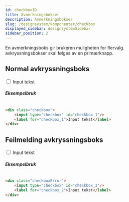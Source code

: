 ```yaml
---
id: checkboxID
title: Avmerkningsbokser
description: Avmerkningsbokser
slug: /designsystem/komponenter/checkbox
displayed_sidebar: designsystemSidebar
sidebar_position: 2
---
```


En avmerkningsboks gir brukeren muligheten for flervalg. avkryssningsbokser skal følges av en primærknapp.

## Normal avkryssningsboks

<div class="checkbox">
    <input type="checkbox" id="checkbox_1"/>
    <label for="checkbox_1">Input tekst</label>
</div>

##### Eksempelbruk

```markdown

<div class="checkbox">
    <input type="checkbox" id="checkbox_1"/>
    <label for="checkbox_1">Input tekst</label>
</div>

```

## Feilmelding avkryssningsboks
<div class="checkboxError">
    <input type="checkbox" id="checkbox_2"/>
    <label for="checkbox_2">Input tekst</label>
</div>

##### Eksempelbruk

```markdown

<div class="checkboxError">
    <input type="checkbox" id="checkbox_2"/>
    <label for="checkbox_2">Input tekst</label>
</div>

```